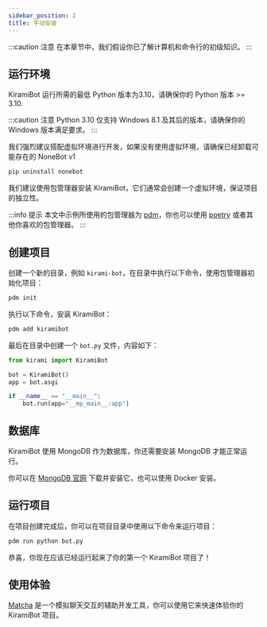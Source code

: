 ```yaml
---
sidebar_position: 2
title: 手动安装
---
```


:::caution 注意
在本章节中，我们假设你已了解计算机和命令行的初级知识。
:::

## 运行环境

KiramiBot 运行所需的最低 Python 版本为3.10，请确保你的 Python 版本 >= 3.10.

:::caution 注意
Python 3.10 仅支持 Windows 8.1 及其后的版本，请确保你的 Windows 版本满足要求。
:::

我们强烈建议搭配虚拟环境进行开发，如果没有使用虚拟环境，请确保已经卸载可能存在的 NoneBot v1

```bash
pip uninstall nonebot
```

我们建议使用包管理器安装 KiramiBot，它们通常会创建一个虚拟环境，保证项目的独立性。

:::info 提示
本文中示例所使用的包管理器为 [pdm](https://pdm.fming.dev/)，你也可以使用 [poetry](https://python-poetry.org/) 或者其他你喜欢的包管理器。
:::


## 创建项目

创建一个新的目录，例如 `kirami-bot`，在目录中执行以下命令，使用包管理器初始化项目：

```bash
pdm init
```

执行以下命令，安装 KiramiBot：

```bash
pdm add kiramibot
```

最后在目录中创建一个 `bot.py` 文件，内容如下：

```python title="bot.py"
from kirami import KiramiBot

bot = KiramiBot()
app = bot.asgi

if __name__ == "__main__":
    bot.run(app="__mp_main__:app")
```

## 数据库

KiramiBot 使用 MongoDB 作为数据库，你还需要安装 MongoDB 才能正常运行。

你可以在 [MongoDB 官网](https://www.mongodb.com/try/download/community) 下载并安装它，也可以使用 Docker 安装。

## 运行项目

在项目创建完成后，你可以在项目目录中使用以下命令来运行项目：

```bash
pdm run python bot.py
```

恭喜，你现在应该已经运行起来了你的第一个 KiramiBot 项目了！

## 使用体验

[Matcha](https://github.com/A-kirami/matcha) 是一个模拟聊天交互的辅助开发工具，你可以使用它来快速体验你的 KiramiBot 项目。
